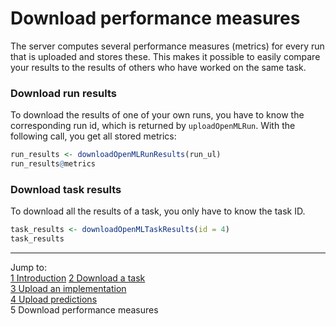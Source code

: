 Download performance measures
=============================

The server computes several performance measures (metrics) for every run that is uploaded and stores these. This makes it possible to easily compare your results to the results of others who have worked on the same task. 

### Download run results
To download the results of one of your own runs, you have to know the corresponding run id, which is returned by `uploadOpenMLRun`. With the following call, you get all stored metrics:

```r
run_results <- downloadOpenMLRunResults(run_ul)
run_results@metrics
```

### Download task results
To download all the results of a task, you only have to know the task ID. 

```r
task_results <- downloadOpenMLTaskResults(id = 4)
task_results
```

----------------------------------------------------------------------------------------------------------------------
Jump to:   
[1 Introduction](1-Introduction.md) 
[2 Download a task](2-Download-a-task.md)  
[3 Upload an implementation](3-Upload-an-implementation.md)  
[4 Upload predictions](4-Upload-predictions.md)  
5 Download performance measures